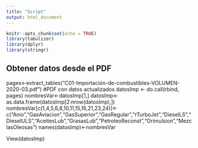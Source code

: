 ```yaml
---
title: "Script"
output: html_document
---
```


```r
knitr::opts_chunk$set(echo = TRUE)
library(tabulizer)
library(dplyr)
library(stringr)
```

## Obtener datos desde el PDF
pages<-extract_tables("C01-Importación-de-combustibles-VOLUMEN-2020-03.pdf") #PDF con datos actualizados
datosImp <- do.call(rbind, pages)
nombresVar<-datosImp[1,]
datosImp<-as.data.frame(datosImp[2:nrow(datosImp),])
nombresVar[c(1,4,5,6,8,10,11,15,16,21,23,24)]<-c("Anio","GasAviacion","GasSuperior","GasRegular","rTurboJet","DieselLS","DieselULS","AceitesLub","GrasasLub","PetroleoReconst","Orimulsion","MezclasOleosas")
names(datosImp)<-nombresVar

View(datosImp)